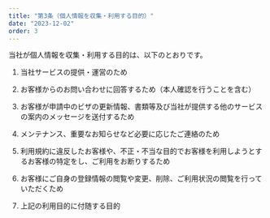 ```yaml
---
title: "第3条（個人情報を収集・利用する目的）"
date: "2023-12-02"
order: 3
---
```

当社が個人情報を収集・利用する目的は、以下のとおりです。 

1. 当社サービスの提供・運営のため 

2. お客様からのお問い合わせに回答するため（本人確認を行うことを含む） 

3. お客様が申請中のビザの更新情報、書類等及び当社が提供する他のサービスの案内のメッセージを送付するため 

4. メンテナンス、重要なお知らせなど必要に応じたご連絡のため 

5. 利用規約に違反したお客様や、不正・不当な目的でお客様を利用しようとするお客様の特定をし、ご利用をお断りするため 

6. お客様にご自身の登録情報の閲覧や変更、削除、ご利用状況の閲覧を行っていただくため 

8. 上記の利用目的に付随する目的 